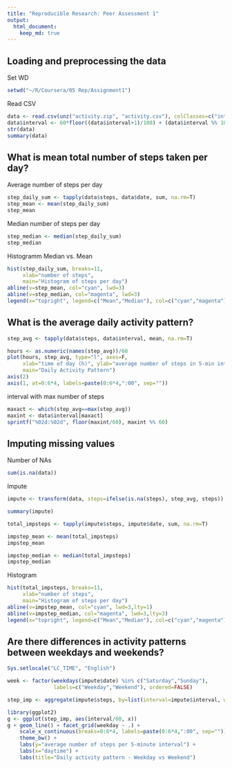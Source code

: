 ```yaml
---
title: "Reproducible Research: Peer Assessment 1"
output: 
  html_document:
    keep_md: true
---
```


## Loading and preprocessing the data

Set WD
```r
setwd("~/R/Coursera/05 Rep/Assignment1")
```

Read CSV
```r
data <- read.csv(unz("activity.zip", "activity.csv"), colClasses=c("integer", "Date", "integer"))
data$interval <- 60*floor((data$interval+1)/100) + (data$interval %% 100)
str(data)
summary(data)
```

## What is mean total number of steps taken per day?
Average number of steps per day
```r
step_daily_sum <- tapply(data$steps, data$date, sum, na.rm=T)
step_mean <- mean(step_daily_sum)
step_mean
```
Median number of steps per day
```r
step_median <- median(step_daily_sum)
step_median
```
Histogramm Median vs. Mean

```r
hist(step_daily_sum, breaks=11, 
     xlab="number of steps", 
     main="Histogram of steps per day")
abline(v=step_mean, col="cyan", lwd=3)
abline(v=step_median, col="magenta", lwd=3)
legend(x="topright", legend=c("Mean","Median"), col=c("cyan","magenta"), bty="n", lwd=3)
```


## What is the average daily activity pattern?
```r
step_avg <- tapply(data$steps, data$interval, mean, na.rm=T)

hours <- as.numeric(names(step_avg))/60
plot(hours, step_avg, type="l", axes=F,
     xlab="time of day (h)", ylab="average number of steps in 5-min interval",
     main="Daily Activity Pattern")
axis(2)
axis(1, at=0:6*4, labels=paste(0:6*4,":00", sep=""))
```

interval with max number of steps
```r
maxact <- which(step_avg==max(step_avg))
maxint <- data$interval[maxact]
sprintf("%02d:%02d", floor(maxint/60), maxint %% 60)
```

## Imputing missing values
Number of NAs
```r
sum(is.na(data))
```
Impute
```r
impute <- transform(data, steps=ifelse(is.na(steps), step_avg, steps))

summary(impute)
```

```r
total_impsteps <- tapply(impute$steps, impute$date, sum, na.rm=T)

impstep_mean <- mean(total_impsteps)
impstep_mean

impstep_median <- median(total_impsteps)
impstep_median

```

Histogram
```r
hist(total_impsteps, breaks=11, 
     xlab="number of steps", 
     main="Histogram of steps per day")
abline(v=impstep_mean, col="cyan", lwd=3,lty=1)
abline(v=impstep_median, col="magenta", lwd=3,lty=3)
legend(x="topright", legend=c("Mean","Median"), col=c("cyan","magenta"), bty="n", lwd=3)
```

## Are there differences in activity patterns between weekdays and weekends?
```r
Sys.setlocale("LC_TIME", "English")

week <- factor(weekdays(impute$date) %in% c("Saturday","Sunday"), 
               labels=c("Weekday","Weekend"), ordered=FALSE)

step_imp <- aggregate(impute$steps, by=list(interval=impute$interval, weekday=week), mean)

library(ggplot2)
g <- ggplot(step_imp, aes(interval/60, x))
g + geom_line() + facet_grid(weekday ~ .) +
    scale_x_continuous(breaks=0:6*4, labels=paste(0:6*4,":00", sep="")) +
    theme_bw() +
    labs(y="average number of steps per 5-minute interval") +
    labs(x="daytime") +
    labs(title="Daily activity pattern - Weekday vs Weekend")
               
```

